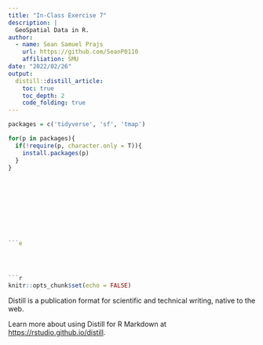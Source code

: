 ```yaml
---
title: "In-Class Exercise 7"
description: |
  GeoSpatial Data in R.
author:
  - name: Sean Samuel Prajs
    url: https://github.com/SeanP0110
    affiliation: SMU
date: "2022/02/26"
output: 
  distill::distill_article:
    toc: true
    toc_depth: 2
    code_folding: true
---
```


```r
packages = c('tidyverse', 'sf', 'tmap')

for(p in packages){
  if(!require(p, character.only = T)){
    install.packages(p)
  }
}
```

```r

```

```r

```

```r

```

```r

```

```r

```

```r

```

```r

```

```r

```

```r

```

```r

```e




```r
knitr::opts_chunk$set(echo = FALSE)
```

Distill is a publication format for scientific and technical writing, native to the web. 

Learn more about using Distill for R Markdown at <https://rstudio.github.io/distill>.





